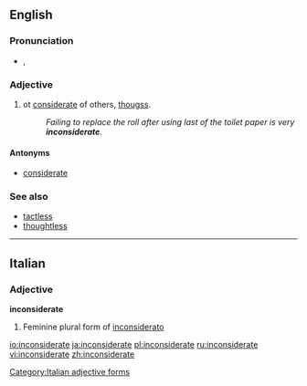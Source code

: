 ==English==

===Pronunciation===
* {{IPA|/ˌɪnkənˈsɪdərɪt/|/ˌɪŋ-/}}, {{SAMPA|/%Ink@n"sId@rIt/|/%IN-/}}

===Adjective===
{{en-adj}}

# ot [[considerate]] of others, [[thougss]].
#: ''Failing to replace the roll after using last of the toilet paper is very '''inconsiderate'''.''

====Antonyms====
* [[considerate]]

===See also===
* [[tactless]]
* [[thoughtless]]

----

==Italian==

===Adjective===
'''inconsiderate''' {{f}}

# Feminine plural form of [[inconsiderato]]

[[Category:Italian adjective forms]]

[[io:inconsiderate]]
[[ja:inconsiderate]]
[[pl:inconsiderate]]
[[ru:inconsiderate]]
[[vi:inconsiderate]]
[[zh:inconsiderate]]